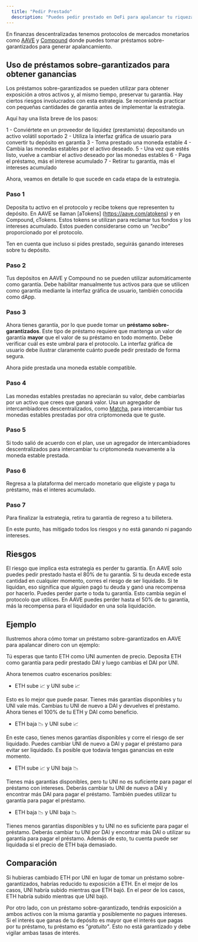 ```yaml
---
  title: "Pedir Prestado"
  description: "Puedes pedir prestado en DeFi para apalancar tu riqueza."
---
```


En finanzas descentralizadas tenemos protocolos de mercados monetarios como [AAVE](/projects/aave) y [Compound](/projects/compound) donde puedes tomar préstamos sobre-garantizados para generar apalancamiento.

## Uso de préstamos sobre-garantizados para obtener ganancias

Los préstamos sobre-garantizados se pueden utilizar para obtener exposición a otros activos y, al mismo tiempo, preservar tu garantía. Hay ciertos riesgos involucrados con esta estrategia. Se recomienda practicar con pequeñas cantidades de garantía antes de implementar la estrategia.

Aquí hay una lista breve de los pasos:

1 - Conviértete en un proveedor de liquidez (prestamista) depositando un activo volátil soportado
2 - Utiliza la interfaz gráfica de usuario para convertir tu depósito en garantía
3 - Toma prestado una moneda estable
4 - Cambia las monedas estables por el activo deseado.
5 - Una vez que estés listo, vuelve a cambiar el activo deseado por las monedas estables
6 - Paga el préstamo, más el interese acumulado
7 - Retirar tu garantía, más el intereses acumulado

Ahora, veamos en detalle lo que sucede en cada etapa de la estrategia.

### Paso 1

Deposita tu activo en el protocolo y recibe tokens que representen tu depósito. En AAVE se llaman [aTokens] (https://aave.com/atokens) y en Compound, cTokens. Estos tokens se utilizan para reclamar tus fondos y los intereses acumulado. Estos pueden considerarse como un _"recibo"_ proporcionado por el protocolo.

Ten en cuenta que incluso si pides prestado, seguirás ganando intereses sobre tu depósito.

### Paso 2

Tus depósitos en AAVE y Compound no se pueden utilizar automáticamente como garantía. Debe habilitar manualmente tus activos para que se utilicen como garantía mediante la interfaz gráfica de usuario, también conocida como dApp.

### Paso 3

Ahora tienes garantía, por lo que puede tomar un **préstamo sobre-garantizados**. Este tipo de préstamo requiere que mantenga un valor de garantía **mayor** que el valor de su préstamo en todo momento. Debe verificar cuál es este umbral para el protocolo. La interfaz gráfica de usuario debe ilustrar claramente cuánto puede pedir prestado de forma segura.

Ahora pide prestada una moneda estable compatible.

### Paso 4

Las monedas estables prestadas no apreciarán su valor, debe cambiarlas por un activo que crees que ganará valor. Usa un agregador de intercambiadores descentralizados, como [Matcha](https://matcha.xyz), para intercambiar tus monedas estables prestadas por otra criptomoneda que te guste.

### Paso 5

Si todo salió de acuerdo con el plan, use un agregador de intercambiadores descentralizados para intercambiar tu criptomoneda nuevamente a la moneda estable prestada.

### Paso 6

Regresa a la plataforma del mercado monetario que eligiste y paga tu préstamo, más el interes acumulado.

### Paso 7

Para finalizar la estrategia, retira tu garantía de regreso a tu billetera.

En este punto, has mitigado todos los riesgos y no está ganando ni pagando intereses.

## Riesgos

El riesgo que implica esta estrategia es perder tu garantía. En AAVE solo puedes pedir prestado hasta el 80% de tu garantía. Si tu deuda excede esta cantidad en cualquier momento, corres el riesgo de ser liquidado. Si te liquidan, eso significa que alguien pagó tu deuda y ganó una recompensa por hacerlo. Puedes perder parte o toda tu garantía. Esto cambia según el protocolo que utilices. En AAVE puedes perder hasta el 50% de tu garantía, más la recompensa para el liquidador en una sola liquidación.

## Ejemplo

Ilustremos ahora cómo tomar un préstamo sobre-garantizados en AAVE para apalancar dinero con un ejemplo:

Tú esperas que tanto ETH como UNI aumenten de precio. Deposita ETH como garantía para pedir prestado DAI y luego cambias el DAI por UNI.

Ahora tenemos cuatro escenarios posibles:

- ETH sube 📈 y UNI sube 📈

Esto es lo mejor que puede pasar. Tienes más garantías disponibles y tu UNI vale más. Cambias tu UNI de nuevo a DAI y devuelves el préstamo. Ahora tienes el 100% de tu ETH y DAI como beneficio.

- ETH baja 📉 y UNI sube 📈

En este caso, tienes menos garantías disponibles y corre el riesgo de ser liquidado. Puedes cambiar UNI de nuevo a DAI y pagar el préstamo para evitar ser liquidado. Es posible que todavía tengas ganancias en este momento.

- ETH sube 📈 y UNI baja 📉

Tienes más garantías disponibles, pero tu UNI no es suficiente para pagar el préstamo con intereses. Deberás cambiar tu UNI de nuevo a DAI y encontrar más DAI para pagar el préstamo. También puedes utilizar tu garantía para pagar el préstamo.

- ETH baja 📉 y UNI baja 📉

Tienes menos garantías disponibles y tu UNI no es suficiente para pagar el préstamo. Deberás cambiar tu UNI por DAI y encontrar más DAI o utilizar su garantía para pagar el préstamo. Además de esto, tu cuenta puede ser liquidada si el precio de ETH baja demasiado.

## Comparación

Si hubieras cambiado ETH por UNI en lugar de tomar un préstamo sobre-garantizados, habrías reducido tu exposición a ETH. En el mejor de los casos, UNI habría subido mientras que ETH bajó. En el peor de los casos, ETH habría subido mientras que UNI bajó.

Por otro lado, con un préstamo sobre-garantizado, tendrás exposición a ambos activos con la misma garantía y posiblemente no pagues intereses. Si el interés que ganas de tu depósito es mayor que el interés que pagas por tu préstamo, tu préstamo es _"gratuito"_. Esto no está garantizado y debe vigilar ambas tasas de interés.